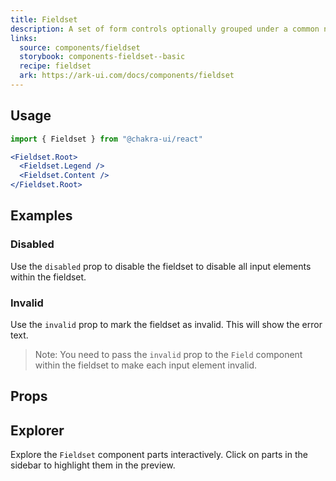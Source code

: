 ```yaml
---
title: Fieldset
description: A set of form controls optionally grouped under a common name.
links:
  source: components/fieldset
  storybook: components-fieldset--basic
  recipe: fieldset
  ark: https://ark-ui.com/docs/components/fieldset
---
```


<ExampleTabs name="fieldset-basic" />

## Usage

```jsx
import { Fieldset } from "@chakra-ui/react"
```

```jsx
<Fieldset.Root>
  <Fieldset.Legend />
  <Fieldset.Content />
</Fieldset.Root>
```

## Examples

### Disabled

Use the `disabled` prop to disable the fieldset to disable all input elements
within the fieldset.

<ExampleTabs name="fieldset-with-disabled" />

### Invalid

Use the `invalid` prop to mark the fieldset as invalid. This will show the error
text.

> Note: You need to pass the `invalid` prop to the `Field` component within the
> fieldset to make each input element invalid.

<ExampleTabs name="fieldset-with-invalid" />

## Props

<PropTable component="Fieldset" part="Root" />

## Explorer

Explore the `Fieldset` component parts interactively. Click on parts in the
sidebar to highlight them in the preview.

<Explorer name="fieldset-basic" />
